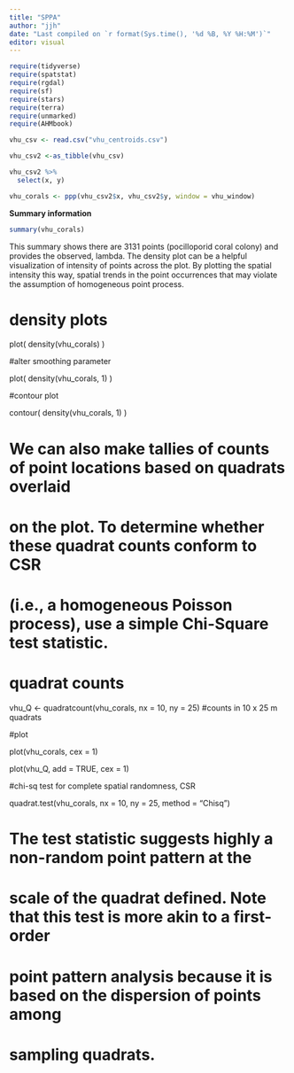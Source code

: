 ```yaml
---
title: "SPPA"
author: "jjh"
date: "Last compiled on `r format(Sys.time(), '%d %B, %Y %H:%M')`"
editor: visual
---
```


```r
require(tidyverse)
require(spatstat)
require(rgdal)
require(sf)
require(stars)
require(terra)
require(unmarked)
require(AHMbook)
```

```r
vhu_csv <- read.csv("vhu_centroids.csv")
```

```r
vhu_csv2 <-as_tibble(vhu_csv)
```

```r
vhu_csv2 %>%
  select(x, y)
```

```r
vhu_corals <- ppp(vhu_csv2$x, vhu_csv2$y, window = vhu_window)
```

**Summary information**

```r
summary(vhu_corals)
```

This summary shows there are 3131 points (pocilloporid coral colony) and provides the observed, lambda. The density plot can be a helpful visualization of intensity of points across the plot. By plotting the spatial intensity this way, spatial trends in the point occurrences that may violate the assumption of homogeneous point process.

# density plots

plot(
  density(vhu_corals)
)

#alter smoothing parameter

plot(
  density(vhu_corals, 1)
)  

#contour plot

contour(
  density(vhu_corals, 1)
)

# We can also make tallies of counts of point locations based on quadrats overlaid
# on the plot. To determine whether these quadrat counts conform to CSR
# (i.e., a homogeneous Poisson process), use a simple Chi-Square test statistic.

# quadrat counts

vhu_Q <- quadratcount(vhu_corals, nx = 10, ny = 25) #counts in 10 x 25 m quadrats

#plot

plot(vhu_corals, cex = 1)

plot(vhu_Q, add = TRUE, cex = 1)

#chi-sq test for complete spatial randomness, CSR

quadrat.test(vhu_corals, nx = 10, ny = 25, method = "Chisq")

# The test statistic suggests highly a non-random point pattern at the
# scale of the quadrat defined. Note that this test is more akin to a first-order
# point pattern analysis because it is based on the dispersion of points among 
# sampling quadrats.

